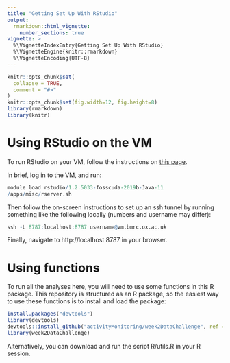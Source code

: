 ```yaml
---
title: "Getting Set Up With RStudio"
output: 
  rmarkdown::html_vignette:
    number_sections: true
vignette: >
  %\VignetteIndexEntry{Getting Set Up With RStudio}
  %\VignetteEngine{knitr::rmarkdown}
  %\VignetteEncoding{UTF-8}
---
```


```r
knitr::opts_chunk$set(
  collapse = TRUE,
  comment = "#>"
)
knitr::opts_chunk$set(fig.width=12, fig.height=8)
library(rmarkdown)
library(knitr)
```

# Using RStudio on the VM
To run RStudio on your VM, follow the instructions on [this page](https://canvas.ox.ac.uk/courses/66998/pages/your-hds-virtual-machine/). 

In brief, log in to the VM, and run:
```r
module load rstudio/1.2.5033-fosscuda-2019b-Java-11
/apps/misc/rserver.sh
```
Then follow the on-screen instructions to set up an ssh tunnel by running something like the following locally (numbers and username may differ):
```r
ssh -L 8787:localhost:8787 username@vm.bmrc.ox.ac.uk
```
Finally, navigate to http://localhost:8787 in your browser. 


# Using functions
To run all the analyses here, you will need to use some functions in this R package. This repository is structured as an R package, so the easiest way to use these functions is to install and load the package:

```r
install.packages("devtools")
library(devtools)
devtools::install_github("activityMonitoring/week2DataChallenge", ref = "main")
library(week2DataChallenge)
```
Alternatively, you can download and run the script R/utils.R in your R session.
